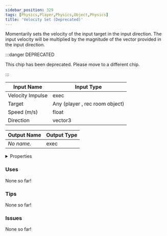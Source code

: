 ```yaml
---
sidebar_position: 329
tags: [Physics,Player,Physics,Object,Physics]
title: 'Velocity Set (Deprecated)'
---
```


Momentarily sets the velocity of the input target in the input direction. The input velocity will be multiplied by the magnitude of the vector provided in the input direction.

:::danger DEPRECATED

This chip has been deprecated. Please move to a different chip.

:::


<EsbSvg />

| Input Name | Input Type |
|-----------|-----------|
| Velocity Impulse | exec |
| Target | Any (player , rec room object) |
| Speed (m/s) | float |
| Direction | vector3 |

| Output Name | Output Type |
|-----------|-----------|
| *No name.* | exec |


<details>
  <summary>Properties</summary>
  <div>
    <div>
    <table>
      <thead>
        <tr>
          <th>Is beta required?</th>
          <th>❌</th>
        </tr>
        <tr>
          <th>Is this chip a trolling risk?</th>
          <th>❌</th>
        </tr>
        <tr>
          <th>Is this chip a role assignment risk?</th>
          <th>❌</th>
        </tr>
        <tr>
          <th>Chip UUID</th>
          <th>f97c530d-03bf-498c-8854-33e814d2600b</th>
        </tr>
      </thead>
    </table>
    </div>
  </div>
</details>

### Uses

None so far!

### Tips

None so far!

### Issues

None so far!